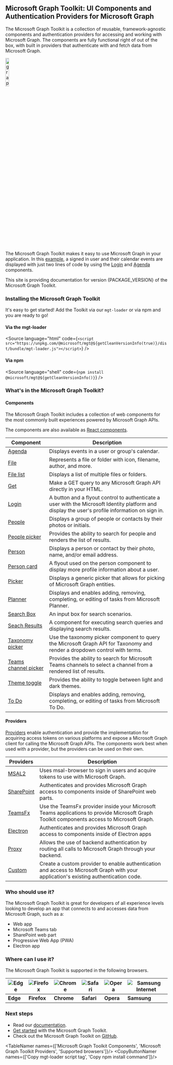 
<Meta title="Overview" />

## Microsoft Graph Toolkit: UI Components and Authentication Providers for Microsoft Graph

The Microsoft Graph Toolkit is a collection of reusable, framework-agnostic components and authentication providers for accessing and working with Microsoft Graph. The components are fully functional right of out of the box, with built in providers that authenticate with and fetch data from Microsoft Graph.

<img src="graff.png" className="docs-img-centered" alt="graph logo" width="15%"/>

The Microsoft Graph Toolkit makes it easy to use Microsoft Graph in your application. In this [example](?path=/story/samples-general--login-to-show-agenda), a signed in user and their calendar events are displayed with just two lines of code by using the [Login](?path=/story/components-mgt-login--login) and [Agenda](?path=/story/components-mgt-agenda--simple) components.

<p>This site is providing documentation for version {PACKAGE_VERSION} of the Microsoft Graph Toolkit.</p>

### Installing the Microsoft Graph Toolkit

It's easy to get started! Add the Toolkit via our `mgt-loader` or via npm and you are ready to go!

#### Via the mgt-loader

<Source
 language="html"
 code={`<script src="https://unpkg.com/@microsoft/mgt@${getCleanVersionInfo(true)}/dist/bundle/mgt-loader.js"></script>`}
/>

#### Via npm

<Source
 language="shell"
 code={`npm install @microsoft/mgt@${getCleanVersionInfo()}`}
/>

### What's in the Microsoft Graph Toolkit?

#### Components

The Microsoft Graph Toolkit includes a collection of web components for the most commonly built experiences powered by Microsoft Graph APIs.

The components are also available as [React components](https://learn.microsoft.com/graph/toolkit/get-started/mgt-react).

| Component                                                                                      | Description                                                                                                                                      |
| ---------------------------------------------------------------------------------------------- | ------------------------------------------------------------------------------------------------------------------------------------------------ |
| [Agenda](?path=/story/components-mgt-agenda--simple)                                           | Displays events in a user or group's calendar.                                                                                                   |
| [File](?path=/story/components-mgt-file--file)                                                 | Represents a file or folder with icon, filename, author, and more.                                                                               |
| [File list](?path=/story/components-mgt-file-list--file-list)                                  | Displays a list of multiple files or folders.                                                                                                    |
| [Get](?path=/story/components-mgt-get--get-email)                                              | Make a GET query to any Microsoft Graph API directly in your HTML.                                                                               |
| [Login](?path=/story/components-mgt-login--login)                                              | A button and a flyout control to authenticate a user with the Microsoft Identity platform and display the user's profile information on sign in. |
| [People](?path=/story/components-mgt-people--people)                                           | Displays a group of people or contacts by their photos or initials.                                                                              |
| [People picker](?path=/story/components-mgt-people-picker--people-picker)                      | Provides the ability to search for people and renders the list of results.                                                                       |
| [Person](?path=/story/components-mgt-person--person)                                           | Displays a person or contact by their photo, name, and/or email address.                                                                         |
| [Person card](?path=/story/components-mgt-person-card--person-card)                            | A flyout used on the person component to display more profile information about a user.                                                          |
| [Picker](?path=/story/components-mgt-picker--picker)                                           | Displays a generic picker that allows for picking of Microsoft Graph entities.                                                                   |
| [Planner](?path=/story/components-mgt-planner--tasks)                                          | Displays and enables adding, removing, completing, or editing of tasks from Microsoft Planner.                                                   |
| [Search Box](?path=/story/preview-mgt-search-box--search-box)                                  | An input box for search scenarios.                                                                                                               |
| [Seach Results](?path=/story/preview-mgt-search-results--search-results)                       | A component for executing search queries and displaying search results.                                                                          |
| [Taxonomy picker](?path=/story/components-mgt-taxonomy-picker--taxonomy-picker)                | Use the taxonomy picker component to query the Microsoft Graph API for Taxonomy and render a dropdown control with terms.                        |
| [Teams channel picker](?path=/story/components-mgt-teams-channel-picker--teams-channel-picker) | Provides the ability to search for Microsoft Teams channels to select a channel from a rendered list of results.                                 |
| [Theme toggle](?path=/story/components-mgt-theme-toggle--user-preference-driven)               | Provides the ability to toggle between light and dark themes.                                                                                    |
| [To Do](?path=/story/components-mgt-todo--todos)                                               | Displays and enables adding, removing, completing, or editing of tasks from Microsoft To Do.                                                     |

#### Providers

[Providers](https://learn.microsoft.com/graph/toolkit/providers/providers) enable authentication and provide the implementation for acquiring access tokens on various platforms and expose a Microsoft Graph client for calling the Microsoft Graph APIs. The components work best when used with a provider, but the providers can be used on their own.

| Providers                                                                    | Description                                                                                                                                |
| ---------------------------------------------------------------------------- | ------------------------------------------------------------------------------------------------------------------------------------------ |
| [MSAL2](https://learn.microsoft.com/graph/toolkit/providers/msal2)           | Uses msal-browser to sign in users and acquire tokens to use with Microsoft Graph.                                                         |
| [SharePoint](https://learn.microsoft.com/graph/toolkit/providers/sharepoint) | Authenticates and provides Microsoft Graph access to components inside of SharePoint web parts.                                            |
| [TeamsFx](https://learn.microsoft.com/graph/toolkit/providers/teamsfx)       | Use the TeamsFx provider inside your Microsoft Teams applications to provide Microsoft Graph Toolkit components access to Microsoft Graph. |
| [Electron](https://learn.microsoft.com/graph/toolkit/providers/electron)     | Authenticates and provides Microsoft Graph access to components inside of Electron apps                                                    |
| [Proxy](https://learn.microsoft.com/graph/toolkit/providers/proxy)           | Allows the use of backend authentication by routing all calls to Microsoft Graph through your backend.                                     |
| [Custom](https://learn.microsoft.com/graph/toolkit/providers/custom)         | Create a custom provider to enable authentication and access to Microsoft Graph with your application's existing authentication code.      |

### Who should use it?

The Microsoft Graph Toolkit is great for developers of all experience levels looking to develop an app that connects to and accesses data from Microsoft Graph, such as a:

- Web app
- Microsoft Teams tab
- SharePoint web part
- Progressive Web App (PWA)
- Electron app

### Where can I use it?

The Microsoft Graph Toolkit is supported in the following browsers.

| ![Edge](https://learn.microsoft.com/graph/toolkit/images/edgeIcon.png) | ![Firefox](https://learn.microsoft.com/graph/toolkit/images/firefoxIcon.png) | ![Chrome](https://learn.microsoft.com/graph/toolkit/images/chromeIcon.png) | ![Safari](https://learn.microsoft.com/graph/toolkit/images/safariIcon.png) | ![Opera](https://learn.microsoft.com/graph/toolkit/images/operaIcon.png) | ![Samsung Internet](https://learn.microsoft.com/graph/toolkit/images/samsungInternetIcon.png) |
| ---------------------------------------------------------------------- | ---------------------------------------------------------------------------- | -------------------------------------------------------------------------- | -------------------------------------------------------------------------- | ------------------------------------------------------------------------ | --------------------------------------------------------------------------------------------- |
| **Edge**                                                               | **Firefox**                                                                  | **Chrome**                                                                 | **Safari**                                                                 | **Opera**                                                                | **Samsung**                                                                                   |

### Next steps

- Read our [documentation](https://aka.ms/mgt/docs).
- [Get started](https://learn.microsoft.com/graph/toolkit/get-started/overview) with the Microsoft Graph Toolkit.
- Check out the Microsoft Graph Toolkit on [GitHub](https://aka.ms/mgt).

<TableNamer names={['Microsoft Graph Toolkit Components', 'Microsoft Graph Toolkit Providers', 'Supported browsers']}/>
<CopyButtonNamer names={['Copy mgt-loader script tag', 'Copy npm install command']}/>
